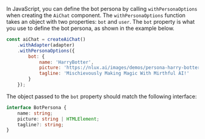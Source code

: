 In JavaScript, you can define the bot persona by calling `withPersonaOptions` when creating the `AiChat` component.
The `withPersonaOptions` function takes an object with two properties: `bot` and `user`. The `bot` property is
what you use to define the bot persona, as shown in the example below.

```javascript
const aiChat = createAiChat()
    .withAdapter(adapter)
    .withPersonaOptions({
        bot: {
            name: 'HarryBotter',
            picture: 'https://nlux.ai/images/demos/persona-harry-botter.jpg',
            tagline: 'Mischievously Making Magic With Mirthful AI!'
        }
    });
```

The object passed to the `bot` property should match the following interface:

```typescript
interface BotPersona {
    name: string;
    picture: string | HTMLElement;
    tagline?: string;
}
```
